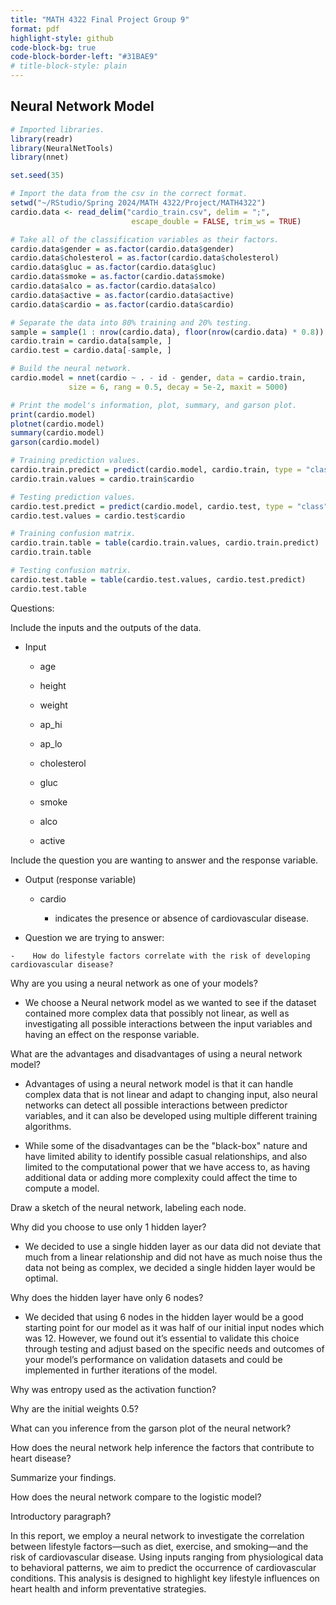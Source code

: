 ```yaml
---
title: "MATH 4322 Final Project Group 9"
format: pdf
highlight-style: github
code-block-bg: true
code-block-border-left: "#31BAE9"
# title-block-style: plain
---
```


## Neural Network Model

```r
# Imported libraries.
library(readr)
library(NeuralNetTools)
library(nnet)

set.seed(35)

# Import the data from the csv in the correct format.
setwd("~/RStudio/Spring 2024/MATH 4322/Project/MATH4322")
cardio.data <- read_delim("cardio_train.csv", delim = ";",
                           escape_double = FALSE, trim_ws = TRUE)

# Take all of the classification variables as their factors.
cardio.data$gender = as.factor(cardio.data$gender)
cardio.data$cholesterol = as.factor(cardio.data$cholesterol)
cardio.data$gluc = as.factor(cardio.data$gluc)
cardio.data$smoke = as.factor(cardio.data$smoke)
cardio.data$alco = as.factor(cardio.data$alco)
cardio.data$active = as.factor(cardio.data$active)
cardio.data$cardio = as.factor(cardio.data$cardio)

# Separate the data into 80% training and 20% testing.
sample = sample(1 : nrow(cardio.data), floor(nrow(cardio.data) * 0.8))
cardio.train = cardio.data[sample, ]
cardio.test = cardio.data[-sample, ]

# Build the neural network.
cardio.model = nnet(cardio ~ . - id - gender, data = cardio.train,
             size = 6, rang = 0.5, decay = 5e-2, maxit = 5000)

# Print the model's information, plot, summary, and garson plot.
print(cardio.model)
plotnet(cardio.model)
summary(cardio.model)
garson(cardio.model)

# Training prediction values.
cardio.train.predict = predict(cardio.model, cardio.train, type = "class")
cardio.train.values = cardio.train$cardio

# Testing prediction values.
cardio.test.predict = predict(cardio.model, cardio.test, type = "class")
cardio.test.values = cardio.test$cardio

# Training confusion matrix.
cardio.train.table = table(cardio.train.values, cardio.train.predict)
cardio.train.table

# Testing confusion matrix.
cardio.test.table = table(cardio.test.values, cardio.test.predict)
cardio.test.table
```

Questions:

Include the inputs and the outputs of the data.

-   Input

    -   age

    -   height

    -   weight

    -   ap_hi

    -   ap_lo

    -   cholesterol

    -   gluc

    -   smoke

    -   alco

    -   active

Include the question you are wanting to answer and the response variable.

-   Output (response variable)

    -   cardio

        -   indicates the presence or absence of cardiovascular disease.

-    Question we are trying to answer:

    -    How do lifestyle factors correlate with the risk of developing cardiovascular disease?

Why are you using a neural network as one of your models?

-   We choose a Neural network model as we wanted to see if the dataset contained more complex data that possibly not linear, as well as investigating all possible interactions between the input variables and having an effect on the response variable.

What are the advantages and disadvantages of using a neural network model?

-   Advantages of using a neural network model is that it can handle complex data that is not linear and adapt to changing input, also neural networks can detect all possible interactions between predictor variables, and it can also be developed using multiple different training algorithms.

-    While some of the disadvantages can be the \"black-box\" nature and have limited ability to identify possible casual relationships, and also limited to the computational power that we have access to, as having additional data or adding more complexity could affect the time to compute a model.

Draw a sketch of the neural network, labeling each node.

Why did you choose to use only 1 hidden layer?

-   We decided to use a single hidden layer as our data did not deviate that much from a linear relationship and did not have as much noise thus the data not being as complex, we decided a single hidden layer would be optimal.

Why does the hidden layer have only 6 nodes?

-   We decided that using 6 nodes in the hidden layer would be a good starting point for our model as it was half of our initial input nodes which was 12. However, we found out it's essential to validate this choice through testing and adjust based on the specific needs and outcomes of your model's performance on validation datasets and could be implemented in further iterations of the model.

Why was entropy used as the activation function?

Why are the initial weights 0.5?

What can you inference from the garson plot of the neural network?

How does the neural network help inference the factors that contribute to heart disease?

Summarize your findings.

How does the neural network compare to the logistic model?

Introductory paragraph?

In this report, we employ a neural network to investigate the correlation between lifestyle factors---such as diet, exercise, and smoking---and the risk of cardiovascular disease. Using inputs ranging from physiological data to behavioral patterns, we aim to predict the occurrence of cardiovascular conditions. This analysis is designed to highlight key lifestyle influences on heart health and inform preventative strategies.

